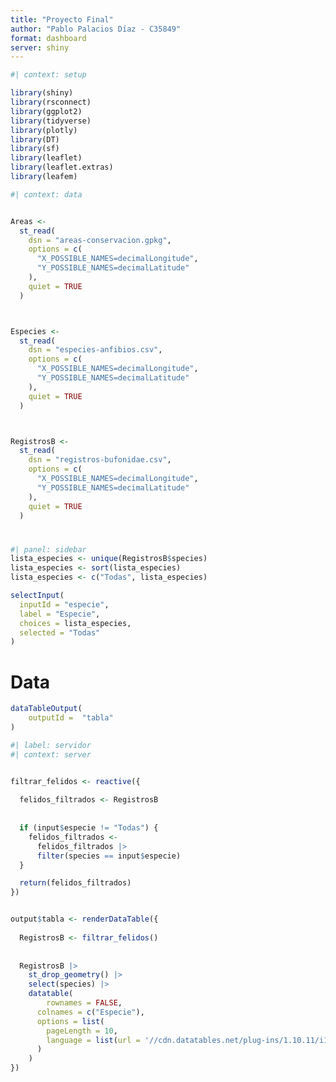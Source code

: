 ---
title: "Proyecto Final"
author: "Pablo Palacios Díaz - C35849"
format: dashboard
server: shiny
---

```{r}
#| context: setup

library(shiny)
library(rsconnect)
library(ggplot2)
library(tidyverse)
library(plotly)
library(DT)
library(sf)
library(leaflet)
library(leaflet.extras)
library(leafem)
```

```{r}
#| context: data


Areas <-
  st_read(
    dsn = "areas-conservacion.gpkg",
    options = c(
      "X_POSSIBLE_NAMES=decimalLongitude",
      "Y_POSSIBLE_NAMES=decimalLatitude"
    ),
    quiet = TRUE
  )



Especies <-
  st_read(
    dsn = "especies-anfibios.csv",
    options = c(
      "X_POSSIBLE_NAMES=decimalLongitude",
      "Y_POSSIBLE_NAMES=decimalLatitude"
    ),
    quiet = TRUE
  )



RegistrosB <-
  st_read(
    dsn = "registros-bufonidae.csv",
    options = c(
      "X_POSSIBLE_NAMES=decimalLongitude",
      "Y_POSSIBLE_NAMES=decimalLatitude"
    ),
    quiet = TRUE
  )


```



#  {.sidebar}

```{r}
#| panel: sidebar
lista_especies <- unique(RegistrosB$species)
lista_especies <- sort(lista_especies)
lista_especies <- c("Todas", lista_especies)

selectInput(
  inputId = "especie",      
  label = "Especie",
  choices = lista_especies, 
  selected = "Todas"        
)

```

# Data

```{r}
dataTableOutput(
	outputId =  "tabla"
)
```

```{r}
#| label: servidor
#| context: server


filtrar_felidos <- reactive({
  
  felidos_filtrados <- RegistrosB
  
  
  if (input$especie != "Todas") {
    felidos_filtrados <-
      felidos_filtrados |>
      filter(species == input$especie)
  }

  return(felidos_filtrados)
}) 


output$tabla <- renderDataTable({
	
  RegistrosB <- filtrar_felidos()
  
 
  RegistrosB |>
    st_drop_geometry() |>
    select(species) |>
    datatable(
    	rownames = FALSE,
      colnames = c("Especie"),
      options = list(
      	pageLength = 10,
        language = list(url = '//cdn.datatables.net/plug-ins/1.10.11/i18n/Spanish.json')
      )
    )
})
```
